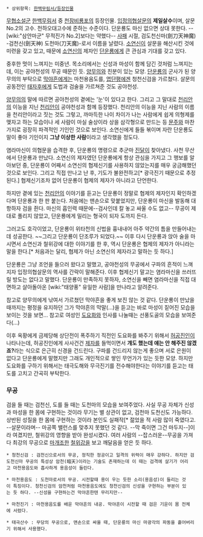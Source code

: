 * 상위항목: [[한백무림서/등장인물]]

[[무협소설]]군 [[한백무림서]] 중 [[천잠비룡포]]의 등장인물. [[입정의협살문]]의 '''제일살수'''이며, 살문 No.2의 고수. 천하오대고수에 준하는 수준이다. 단운룡도 마신 없으면 상대 못한다. --[wiki:"삼안마군" 무적진가 No.2]보다는 약했다-- [[사패]] 시절, 검도천신마(劍刀天神魔) -검천신(劍天神) 도천마(刀天魔)-로서 이름을 날렸다. [[소연신]]이 살문을 해산시킨 것에 미련을 갖고 있고, 때문에 [[소연신]]의 제자인 [[단운룡]]에게 큰 관심과 기대를 갖고 있다.

중후한 멋이 느껴지는 미중년. 목소리에서는 신성과 마성이 함께 담긴 것처럼 느껴지는데, 이는 공야천성의 무공 때문인 듯. [[양무의]]와 친분이 있는 모양. [[단운룡]]의 군사가 된 양무의의 부탁으로 [[막야흔]]에게는 마천용음도를, [[엽단평]]에겐 청천신검을 가르쳤다. 살문의 공동전인 [[태자후]]에게 도법과 검술을 가르쳐준 것도 공야천성.

[[양무의]]의 말에 따르면 공야천성의 곁에는 '눈'이 있다고 한다. 그리고 그 말대로 [[천리안]]의 이능을 지닌 [[천리안(한백무림서)|천리안]]이 공야천성과 함께 등장했다. 천리안의 이능을 지닌 사람의 이름을 천리안이라고 짓는 것도 그렇고, 까마득한 나이 차이가 나는 사람에게 쉽게 의형제를 맺자고 하는 모습이나 세 사람이 마실 술상이라 상을 삼각형으로 만드는 등 [[소연신|문주]]와 마찬가지로 굉장히 파격적인 기인인 것으로 보인다. 소연신에게 들들 볶이며 자란 단운룡도 말이 좋아 기인이지 '''그냥 이상한 사람'''이라고 생각했을 정도다.

염라마신이 의협문을 습격한 후, 단운룡의 명령으로 추군마 [[진달]]이 찾아냈다. 사천 무산에서 단운룡과 만났다. 소연신의 제자였던 단운룡에게 항상 관심을 가지고 그 행보를 알아보던 중, 단운룡이 어째서 소연신의 협제신기를 사용하지 않았는지를 매우 궁금해했던 것으로 보인다. 그리고 직접 만나고 난 후, 기도가 불완전하고[* 광극진기 때문으로 추정된다.] 협제신기조차 없어 단운룡이 협제의 제자가 아니라고 단언한다.

하지만 곁에 있는 [[천리안(한백무림서)|천리안]]의 이야기를 듣고는 단운룡이 정말로 협제의 제자인지 확인하겠다며 단운룡과 한 판 붙는다. 처음에는 맨손으로 맞붙었지만, 단운룡이 마신을 발동해 대항하자 검을 쥔다. 마신의 흡인력 때문에--검사인데 칼 놓고 싸울 수도 없고-- 무공이 제대로 풀리지 않았고, 단운룡에게 밀리는 형국이 되자 도까지 든다.

그러고도 호각이었고, 단운룡이 위타천의 신법을 흉내내어 아주 약간의 틈을 만들어내는데 성공한다. ~~그리고 단운룡이 단조루가 되었다.~~ 이후 다시 단운룡과 앉아 술을 마시면서 소연신과 철위강에 대한 이야기를 한 후, 역시 단운룡은 협제의 제자가 아니라는 말을 한다.[* 처음과는 달리, 협제가 아닌 소연신의 제자라고 말하는 듯 하다.]

단운룡은 그냥 조언을 들으러 왔다고 말했고, 공야천성의 무공에서 구파의 흔적이 느껴지자 입정의협살문의 역사를 간략이 말해준다. 이후 협제신기 말고는 염라마신을 쓰러뜨릴 방도는 없다고 말했다. 단운룡이 만족하지 못하자, 소연신을 빼면 염라마신을 직접 대면하고 살아돌아온 [wiki:"태양풍" 유일한 사람]을 만나라고 알려준다.

참고로 양무의에게 낚여서 가르쳤던 막야흔을 좋게 보진 않는 것 같다. 단운룡이 만났을 때까지는 평정을 유지하던 그가 막야흔의 막말(…)을 듣고는 바로 마성이 짙어진 모습을 보이는 것을 보면… 참고로 여성인 [[도요화]]와 인사를 나눌때는 선풍도골의 모습을 보여준다(…)

이후 옥황에게 금제당해 상단전이 폭주하기 직전인 도요화를 봐주기 위해서 [[허공진인]]이 나타나는데, 허공진인에게 사사건건 [[명경|제자]]를 들먹이면서 '''걔도 했는데 얘는 안 해주진 않겠죠?'''라는 식으로 은근히 신경을 건드린다. 구파를 건드리지 않는게 좋으며 서로 은원이 없다고 단운룡에게 말했지만 그래도 개인적으로 쌓인 무언가가 있는 듯한 모양. 하지만 도요화를 구하기 위해서는 태극도해와 무극진기를 전수해야한다는 이야기를 듣고는 태도를 고치고 간곡히 부탁한다.

=== 무공 ===
검을 들 때는 검천신, 도를 들 때는 도천마의 모습을 보여주었다. 사실 무공 자체가 신성과 마성을 한 몸에 구현하는 것이라 무기는 별 상관이 없고, 검천마 도천신도 가능하다. 상반된 성질을 한 몸에 구현하는 것이라 본인도 실패작[* 젊었을 적 사람 많이 죽였다고. --살문이라며-- 마공쪽 밸런스를 맞추지 못했던 것 같다. --막 죽이면 그건 마두지--]이라 여겼지만, 철위강의 영향을 받아 완성시켰다. 여러 사람의 --잡스러운--무공을 가져다 최강의 무공으로 [[마개조]]한 [[철위강]]을 보고 깨달음을 얻은 듯 하다.

 * 청천신검 : 검천신으로서의 무공, 정직한 정공이고 일격의 위력이 매우 강하다. 하지만 검도천신마 무공의 특성상 암천(暗天)이라는 기술도 존재하는데 이 때는 검격에 살기가 어리고 마천용음도와 흡사하게 용음성이 들린다.

 * 마천용음도 : 도천마로서의 무공. 시전할때 용이 우는 듯한 소리(용음성)이 들리는 것이 특징이다. 청천신검의 암천처럼 마천용음도에도 청천신검의 신성을 구현하는 부분이 있는 듯 하다. --신성을 구현하는건 막야흔한텐 무리지만--

 * 마천진기 : 마천용음도를 배운 막야흔의 내공. 막야흔이 시전할 때 검은 기운이 몸 전체에 서렸다.

 * 태극산수 : 무당의 무공으로, 맨손으로 싸울 때, 단운룡의 마신 마광각의 파동을 흩어버리기 위해서 사용했다.
